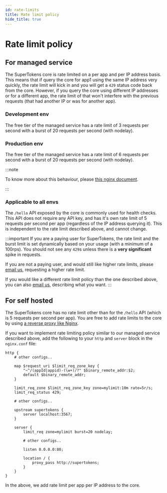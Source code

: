 ```yaml
---
id: rate-limits
title: Rate limit policy
hide_title: true
---
```


<!-- COPY DOCS -->
<!-- ./emailpassword/rate-limits.mdx -->

# Rate limit policy

## For managed service

The SuperTokens core is rate limited on a per app and per IP address basis. This means that if query the core for app1 using the same IP address very quickly, the rate limit will kick in and you will get a `429` status code back from the core. However, if you query the core using different IP addresses or for a different app, the rate limit of that won't interfere with the previous requests (that had another IP or was for another app).

### Development env
The free tier of the managed service has a rate limit of 3 requests per second with a burst of 20 requests per second (with nodelay).

### Production env
The free tier of the managed service has a rate limit of 6 requests per second with a burst of 20 requests per second (with nodelay).

:::note

To know more about this behaviour, please [this nginx document](https://www.nginx.com/blog/rate-limiting-nginx/).

:::

### Applicable to all envs
The `/hello` API exposed by the core is commonly used for health checks. This API does not require any API key, and has it's own rate limit of 5 requests per second per app (regardless of the IP address querying it). This is independent to the rate limit described above, and cannot change.

:::important
If you are a paying user for SuperTokens, the rate limit and the burst limit is set dynamically based on your usage (with a minimum of a 100rps). You should not see any `429`s unless there is a **very significant** spike in requests.

If you are not a paying user, and would still like higher rate limits, please [email us](mailto:team@supertokens.com), requesting a higher rate limit.

If you would like a different rate limit policy than the one described above, you can also [email us](mailto:team@supertokens.com), describing what you want.
:::

## For self hosted

The SuperTokens core has no rate limit other than for the `/hello` API (which is 5 requests per second per app). You are free to add rate limits to the core by using [a reverse proxy like Nginx](https://www.nginx.com/blog/rate-limiting-nginx/).

If you want to implement rate limiting policy similar to our managed service described above, add the following to your `http` and `server` block in the `nginx.conf` file:

```text
http {
    # other configs..
    
    map $request_uri $limit_req_zone_key {
        "~^/(appId|appid)-(\w+)/?" $binary_remote_addr:$2;
        default $binary_remote_addr;
    }

    limit_req_zone $limit_req_zone_key zone=mylimit:10m rate=5r/s;
    limit_req_status 429;

    # other configs..

    upstream supertokens {
        server localhost:3567;
    }

    server {
        limit_req zone=mylimit burst=20 nodelay;

        # other configs..

        listen 0.0.0.0:80;

        location / {
            proxy_pass http://supertokens;
        }
    }
}
```

In the above, we add rate limit per app per IP address to the core.